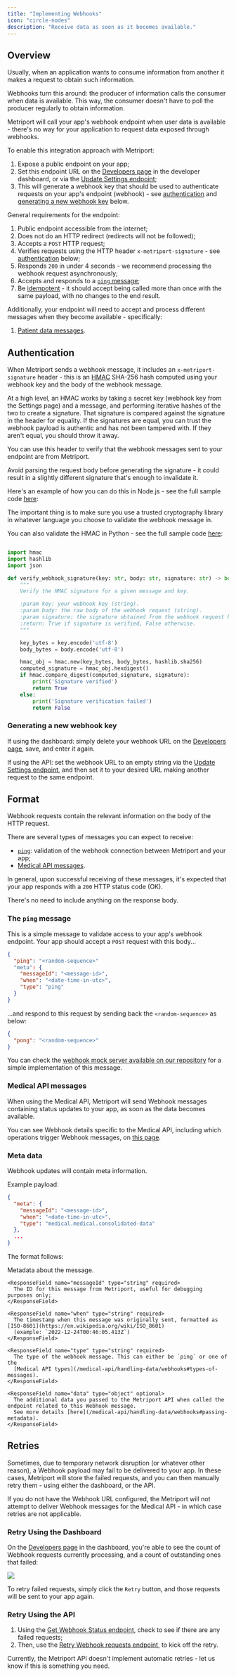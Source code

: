 ```yaml
---
title: "Implementing Webhooks"
icon: "circle-nodes"
description: "Receive data as soon as it becomes available."
---
```


## Overview

Usually, when an application wants to consume information from another it makes a request to
obtain such information.

Webhooks turn this around: the producer of information calls the consumer when data is available.
This way, the consumer doesn't have to poll the producer regularly to obtain information.

Metriport will call your app's webhook endpoint when user data is available - there's no way for your
application to request data exposed through webhooks.

To enable this integration approach with Metriport:

1. Expose a public endpoint on your app;
1. Set this endpoint URL on the [Developers page](https://dash.metriport.com/developers) in the developer dashboard,
   or via the [Update Settings endpoint](/medical-api/api-reference/settings/post-settings);
1. This will generate a webhook key that should be used to authenticate requests on
   your app's endpoint (webhook) - see [authentication](#authentication) and
   [generating a new webhook key](#generating-a-new-webhook-key) below.

General requirements for the endpoint:

1. Public endpoint accessible from the internet;
1. Does not do an HTTP redirect (redirects will not be followed);
1. Accepts a `POST` HTTP request;
1. Verifies requests using the HTTP header `x-metriport-signature` - see [authentication](#authentication) below;
1. Responds `200` in under 4 seconds - we recommend processing the webhook request asynchronously;
1. Accepts and responds to a [`ping` message](#the-ping-message);
1. Be [idempotent](https://en.wikipedia.org/wiki/Idempotence) - it should accept being called more
   than once with the same payload, with no changes to the end result.

Additionally, your endpoint will need to accept and process different messages when they become available - specifically:

1. [Patient data messages](#medical-api-messages).

## Authentication

When Metriport sends a webhook message, it includes an `x-metriport-signature` header - this is an
[HMAC](https://en.wikipedia.org/wiki/HMAC) SHA-256 hash computed using your webhook key and the body of the webhook message.

At a high level, an HMAC works by taking a secret key (webhook key from the Settings page) and a message,
and performing iterative hashes of the two to create a signature. That signature is compared against the
signature in the header for equality. If the signatures are equal, you can trust the webhook
payload is authentic and has not been tampered with. If they aren't equal, you should throw it away.

You can use this header to verify that the webhook messages sent to your endpoint are from Metriport.

Avoid parsing the request body before generating the signature - it could result in a slightly
different signature that's enough to invalidate it.

Here's an example of how you can do this in Node.js - see the full sample code
[here](https://github.com/metriport/metriport/blob/develop/samples/typescript-express/mock-webhook.ts):

<Snippet file="webhook-signature-validation.mdx" />

The important thing is to make sure you use a trusted cryptography library in whatever language you
choose to validate the webhook message in.

You can also validate the HMAC in Python - see the full sample code
[here](https://github.com/metriport/metriport/blob/develop/samples/python-fast-api/mock-webhook.py):

```python

import hmac
import hashlib
import json

def verify_webhook_signature(key: str, body: str, signature: str) -> bool:
    """
    Verify the HMAC signature for a given message and key.

    :param key: your webhook key (string).
    :param body: the raw body of the webhook request (string).
    :param signature: the signature obtained from the webhook request header (string).
    :return: True if signature is verified, False otherwise.
    """

    key_bytes = key.encode('utf-8')
    body_bytes = body.encode('utf-8')

    hmac_obj = hmac.new(key_bytes, body_bytes, hashlib.sha256)
    computed_signature = hmac_obj.hexdigest()
    if hmac.compare_digest(computed_signature, signature):
        print('Signature verified')
        return True
    else:
        print('Signature verification failed')
        return False
```

### Generating a new webhook key

If using the dashboard: simply delete your webhook URL on the [Developers page](https://dash.metriport.com/developers),
save, and enter it again.

If using the API: set the webhook URL to an empty string via the [Update Settings endpoint](/medical-api/api-reference/settings/post-settings),
and then set it to your desired URL making another request to the same endpoint.

## Format

Webhook requests contain the relevant information on the body of the HTTP request.

There are several types of messages you can expect to receive:

- [`ping`](#the-ping-message): validation of the webhook connection between Metriport and your app;
- [Medical API messages](#medical-api-messages).

In general, upon successful receiving of these messages, it's expected that your app responds with a `200` HTTP
status code (OK).

There's no need to include anything on the response body.

### The `ping` message

This is a simple message to validate access to your app's webhook endpoint. Your app should
accept a `POST` request with this body...

```json
{
  "ping": "<random-sequence>"
  "meta": {
    "messageId": "<message-id>",
    "when": "<date-time-in-utc>",
    "type": "ping"
  }
}
```

...and respond to this request by sending back the `<random-sequence>` as below:

```json
{
  "pong": "<random-sequence>"
}
```

You can check the [webhook mock server available on our repository](https://github.com/metriport/metriport/blob/master/packages/utils/src/mock-webhook.ts)
for a simple implementation of this message.

### Medical API messages

When using the Medical API, Metriport will send Webhook messages containing status updates to your app, as soon
as the data becomes available.

You can see Webhook details specific to the Medical API, including which operations trigger Webhook messages,
on [this page](/medical-api/handling-data/webhooks).

### Meta data

Webhook updates will contain meta information.

Example payload:

```json
{
  "meta": {
    "messageId": "<message-id>",
    "when": "<date-time-in-utc>",
    "type": "medical.medical.consolidated-data"
  },
  ...
}
```

The format follows:

<ResponseField name="meta" required>
  Metadata about the message.
  <Expandable title="meta type property details">

    <ResponseField name="messageId" type="string" required>
      The ID for this message from Metriport, useful for debugging purposes only;
    </ResponseField>

    <ResponseField name="when" type="string" required>
      The timestamp when this message was originally sent, formatted as [ISO-8601](https://en.wikipedia.org/wiki/ISO_8601)
      (example: `2022-12-24T00:46:05.413Z`)
    </ResponseField>

    <ResponseField name="type" type="string" required>
      The type of the webhook message. This can either be `ping` or one of the
      [Medical API types](/medical-api/handling-data/webhooks#types-of-messages).
    </ResponseField>

    <ResponseField name="data" type="object" optional>
      The additional data you passed to the Metriport API when called the endpoint related to this Webhook message.
      See more details [here](/medical-api/handling-data/webhooks#passing-metadata).
    </ResponseField>

  </Expandable>
</ResponseField>

## Retries

Sometimes, due to temporary network disruption (or whatever other reason), a Webhook payload may fail to be delivered
to your app. In these cases, Metriport will store the failed requests, and you can then manually retry them - using
either the dashboard, or the API.

<Warning>
  If you do not have the Webhook URL configured, the Metriport will not attempt to deliver Webhook
  messages for the Medical API - in which case retries are not applicable.
</Warning>

### Retry Using the Dashboard

On the [Developers page](https://dash.metriport.com/developers) in the dashboard, you're able to see the count of
Webhook requests currently processing, and a count of outstanding ones that failed:

<img className="h-100" src="/images/dash-webhook-retry.png" />

To retry failed requests, simply click the `Retry` button, and those requests will be sent to your app again.

### Retry Using the API

1. Using the [Get Webhook Status endpoint](/medical-api/api-reference/settings/get-webhook), check to see if there are any failed requests;
1. Then, use the [Retry Webhook requests endpoint](/medical-api/api-reference/settings/retry-webhook), to kick off the retry.

<Warning>
  Currently, the Metriport API doesn't implement automatic retries - let us know if this is
  something you need.
</Warning>
